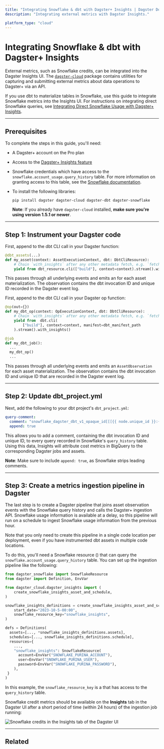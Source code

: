 ```yaml
---
title: "Integrating Snowflake & dbt with Dagster+ Insights | Dagster Docs"
description: "Integrating external metrics with Dagster Insights."

platform_type: "cloud"
---
```


# Integrating Snowflake & dbt with Dagster+ Insights

External metrics, such as Snowflake credits, can be integrated into the Dagster Insights UI. The [`dagster-cloud`](https://pypi.org/project/dagster-cloud/) package contains utilities for capturing and submitting external metrics about data operations to Dagster+ via an API.

If you use dbt to materialize tables in Snowflake, use this guide to integrate Snowflake metrics into the Insights UI. For instructions on integrating direct Snowflake queries, see [Integrating Direct Snowflake Usage with Dagster+ Insights](/dagster-plus/insights/integrating-snowflake).

---

## Prerequisites

To complete the steps in this guide, you'll need:

- A Dagster+ account on the Pro plan
- Access to the [Dagster+ Insights feature](/dagster-plus/insights)
- Snowflake credentials which have access to the `snowflake.account_usage.query_history` table. For more information on granting access to this table, see the [Snowflake documentation](https://docs.snowflake.com/en/sql-reference/account-usage#enabling-the-snowflake-database-usage-for-other-roles).
- To install the following libraries:

  ```shell
  pip install dagster dagster-cloud dagster-dbt dagster-snowflake
  ```

  **Note**: If you already have `dagster-cloud` installed, **make sure you're using version 1.5.1 or newer**.

---

## Step 1: Instrument your Dagster code

<TabGroup>
<TabItem name="Using assets">

First, append <PyObject object="with_insights" module="dagster_dbt.core.resources_v2.DbtEventIterator" displayText="with_insights()" /> to the dbt CLI call in your Dagster <PyObject module="dagster_dbt" object="dbt_assets" decorator /> function:

```python
@dbt_assets(...)
def my_asset(context: AssetExecutionContext, dbt: DbtCliResource):
    # Chain `with_insights` after any other metadata fetch, e.g. `fetch_row_count`
    yield from dbt_resource.cli(["build"], context=context).stream().with_insights()
```

This passes through all underlying events and emits an <PyObject object="AssetObservation" /> for each asset materialization. The observation contains the dbt invocation ID and unique ID recorded in the Dagster event log.

</TabItem>
<TabItem name="Using ops and jobs">

First, append <PyObject object="with_insights" module="dagster_cloud.dagster_insights" displayText="with_insights()" /> to the dbt CLI call in your Dagster op function:

```python
@op(out={})
def my_dbt_op(context: OpExecutionContext, dbt: DbtCliResource):
    # Chain `with_insights` after any other metadata fetch, e.g. `fetch_row_count`
    yield from  dbt.cli(
        ["build"], context=context, manifest=dbt_manifest_path
    ).stream().with_insights()

@job
def my_dbt_job():
  ...
  my_dbt_op()
  ...
```

This passes through all underlying events and emits an `AssetObservation` for each asset materialization. The observation contains the dbt invocation ID and unique ID that are recorded in the Dagster event log.

</TabItem>
</TabGroup>

---

## Step 2: Update dbt_project.yml

Next, add the following to your dbt project's `dbt_project.yml`:

```yaml
query-comment:
  comment: "snowflake_dagster_dbt_v1_opaque_id[[[{{ node.unique_id }}:{{ invocation_id }}]]]"
  append: true
```

This allows you to add a comment, containing the dbt invocation ID and unique ID, to every query recorded in Snowflake's `query_history` table. Using this data, Insights will attribute cost metrics in BigQuery to the corresponding Dagster jobs and assets.

**Note**: Make sure to include `append: true`, as Snowflake strips leading comments.

---

## Step 3: Create a metrics ingestion pipeline in Dagster

The last step is to create a Dagster pipeline that joins asset observation events with the Snowflake query history and calls the Dagster+ ingestion API. Snowflake usage information is available at a delay, so this pipeline will run on a schedule to ingest Snowflake usage information from the previous hour.

Note that you only need to create this pipeline in a single code location per deployment, even if you have instrumented dbt assets in multiple code locations.

To do this, you'll need a Snowflake resource (<PyObject module="dagster_snowflake" object="SnowflakeResource" />) that can query the `snowflake.account_usage.query_history` table. You can set up the ingestion pipeline like the following:

```python
from dagster_snowflake import SnowflakeResource
from dagster import Definition, EnvVar

from dagster_cloud.dagster_insights import (
    create_snowflake_insights_asset_and_schedule,
)

snowflake_insights_definitions = create_snowflake_insights_asset_and_schedule(
    start_date="2023-10-5-00:00",
    snowflake_resource_key="snowflake_insights",
)

defs = Definitions(
  assets=[..., *snowflake_insights_definitions.assets],
  schedules=[..., snowflake_insights_definitions.schedule],
  resources={
    ...,
    "snowflake_insights": SnowflakeResource(
      account=EnvVar("SNOWFLAKE_PURINA_ACCOUNT"),
      user=EnvVar("SNOWFLAKE_PURINA_USER"),
      password=EnvVar("SNOWFLAKE_PURINA_PASSWORD"),
    ),
 }
)
```

In this example, the `snowflake_resource_key` is a <PyObject module="dagster_snowflake" object="SnowflakeResource" /> that has access to the `query_history` table.

Snowflake credit metrics should be available on the **Insights** tab in the Dagster UI after a short period of time (within 24 hours) of the ingestion job running:

<!-- ![Snowflake credits in the Insights tab of the Dagster UI](/images/dagster-cloud/insights/insights-snowflake.png) -->

<Image
alt="Snowflake credits in the Insights tab of the Dagster UI"
src="/images/dagster-cloud/insights/insights-snowflake.png"
width={2640}
height={1516}
/>

---

## Related

<ArticleList>
  <ArticleListItem
    title="Dagster+ Insights"
    href="/dagster-plus/insights"
  ></ArticleListItem>
  <ArticleListItem
    title="Snowflake & Insights"
    href="/dagster-plus/insights/integrating-snowflake"
  ></ArticleListItem>
  <ArticleListItem
    title="Dagster+ alerts"
    href="/dagster-plus/managing-deployments/alerts"
  ></ArticleListItem>
</ArticleList>
